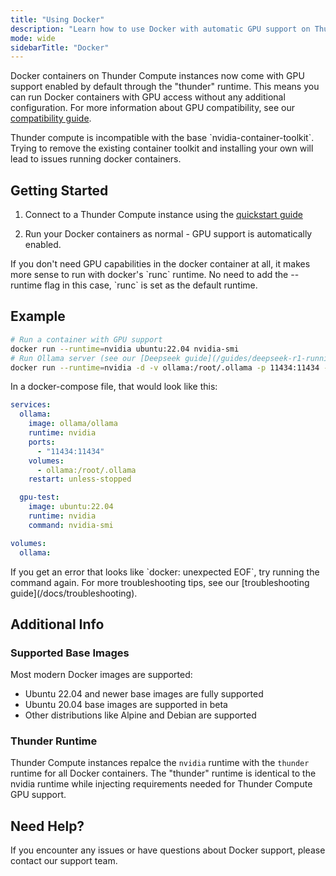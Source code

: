 ```yaml
---
title: "Using Docker"
description: "Learn how to use Docker with automatic GPU support on Thunder Compute instances. Run containers, manage images, and troubleshoot common Docker issues."
mode: wide
sidebarTitle: "Docker"
---
```


Docker containers on Thunder Compute instances now come with GPU support enabled by default through the "thunder" runtime. This means you can run Docker containers with GPU access without any additional configuration. For more information about GPU compatibility, see our [compatibility guide](/docs/compatibility).

<Warning>
  Thunder compute is incompatible with the base `nvidia-container-toolkit`.
  Trying to remove the existing container toolkit and installing your own will lead to issues running docker containers.
</Warning>

## Getting Started

1. Connect to a Thunder Compute instance using the [quickstart guide](/quickstart)

2. Run your Docker containers as normal - GPU support is automatically enabled.

<Info>
  If you don't need GPU capabilities in the docker container at all, it makes more sense to run with docker's `runc` runtime.
  No need to add the --runtime flag in this case, `runc` is set as the default runtime.
</Info>

## Example

```bash
# Run a container with GPU support
docker run --runtime=nvidia ubuntu:22.04 nvidia-smi
# Run Ollama server (see our [Deepseek guide](/guides/deepseek-r1-running-locally-on-thunder-compute) for an example use case)
docker run --runtime=nvidia -d -v ollama:/root/.ollama -p 11434:11434 --name ollama ollama/ollama
```

In a docker-compose file, that would look like this:

```yaml
services:
  ollama:
    image: ollama/ollama
    runtime: nvidia
    ports:
      - "11434:11434"
    volumes:
      - ollama:/root/.ollama
    restart: unless-stopped

  gpu-test:
    image: ubuntu:22.04
    runtime: nvidia
    command: nvidia-smi

volumes:
  ollama:
```

<Warning>
  If you get an error that looks like `docker: unexpected EOF`, try running the
  command again. For more troubleshooting tips, see our [troubleshooting
  guide](/docs/troubleshooting).
</Warning>

## Additional Info

### Supported Base Images

Most modern Docker images are supported:

- Ubuntu 22.04 and newer base images are fully supported
- Ubuntu 20.04 base images are supported in beta
- Other distributions like Alpine and Debian are supported

### Thunder Runtime

Thunder Compute instances repalce the  `nvidia` runtime with the `thunder` runtime for all Docker containers. 
The "thunder" runtime is identical to the nvidia runtime while injecting requirements needed for Thunder Compute GPU support.

## Need Help?

If you encounter any issues or have questions about Docker support, please contact our support team.